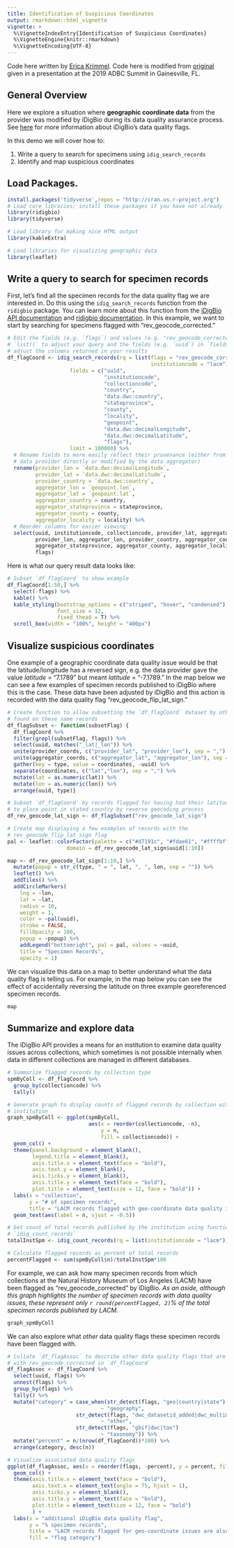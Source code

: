 ```yaml
---
title: Identification of Suspicious Coordinates
output: rmarkdown::html_vignette
vignette: >
  %\VignetteIndexEntry{Identification of Suspicious Coordinates}
  %\VignetteEngine{knitr::rmarkdown}
  %\VignetteEncoding{UTF-8}
---
```


Code here written by [Erica Krimmel](https://orcid.org/0000-0003-3192-0080). Code here is modified from [original](https://github.com/ekrimmel/idigbio-api-dq-geo) given in a presentation at the 2019 ADBC Summit in Gainesville, FL.

## General Overview

Here we explore a situation where **geographic coordinate data** from the provider was modified by iDigBio during its data quality assurance process. See [here](https://github.com/iDigBio/idigbio-search-api/wiki/Data-Quality-Flags) for more information about iDigBio's data quality flags.

In this demo we will cover how to:

1.  Write a query to search for specimens using `idig_search_records`
2.  Identify and map suspicious coordinates

## Load Packages.

```r
install.packages('tidyverse',repos = "http://cran.us.r-project.org")
# Load core libraries; install these packages if you have not already
library(ridigbio)
library(tidyverse)

# Load library for making nice HTML output
library(kableExtra)

# Load libraries for visualizing geographic data
library(leaflet)
```

## Write a query to search for specimen records

First, let's find all the specimen records for the data quality flag we are interested in. Do this using the `idig_search_records` function from the `ridigbio` package. You can learn more about this function from the [iDigBio API documentation](https://github.com/iDigBio/idigbio-search-api/wiki) and [ridigbio documentation](https://cran.r-project.org/web/packages/ridigbio/ridigbio.pdf). In this example, we want to start by searching for specimens flagged with "rev_geocode_corrected."

```r
# Edit the fields (e.g. `flags`) and values (e.g. "rev_geocode_corrected") in
# `list()` to adjust your query and the fields (e.g. `uuid`) in `fields` to
# adjust the columns returned in your results
df_flagCoord <- idig_search_records(rq = list(flags = "rev_geocode_corrected",
                                              institutioncode = "lacm"),
                    fields = c("uuid",
                               "institutioncode",
                               "collectioncode",
                               "country",
                               "data.dwc:country",
                               "stateprovince",
                               "county",
                               "locality",
                               "geopoint",
                               "data.dwc:decimalLongitude",
                               "data.dwc:decimalLatitude",
                               "flags"),
                    limit = 100000) %>% 
  # Rename fields to more easily reflect their provenance (either from the
  # data provider directly or modified by the data aggregator)
  rename(provider_lon = `data.dwc:decimalLongitude`,
         provider_lat = `data.dwc:decimalLatitude`,
         provider_country = `data.dwc:country`,
         aggregator_lon = `geopoint.lon`,
         aggregator_lat = `geopoint.lat`,
         aggregator_country = country,
         aggregator_stateprovince = stateprovince,
         aggregator_county = county,
         aggregator_locality = locality) %>% 
  # Reorder columns for easier viewing
  select(uuid, institutioncode, collectioncode, provider_lat, aggregator_lat,
         provider_lon, aggregator_lon, provider_country, aggregator_country,
         aggregator_stateprovince, aggregator_county, aggregator_locality,
         flags)
```

Here is what our query result data looks like:

```r
# Subset `df_flagCoord` to show example
df_flagCoord[1:50,] %>% 
  select(-flags) %>% 
  kable() %>% 
  kable_styling(bootstrap_options = c("striped", "hover", "condensed"),
                font_size = 12,
                fixed_thead = T) %>% 
  scroll_box(width = "100%", height = "400px")
```

## Visualize suspicious coordinates

One example of a geographic coordinate data quality issue would be that the latitude/longitude has a reversed sign, e.g. the data provider gave the value *latitude* = "7.1789" but meant *latitude* = "-7.1789." In the map below we can see a few examples of specimen records published to iDigBio where this is the case. These data have been adjusted by iDigBio and this action is recorded with the data quality flag "rev_geocode_flip_lat_sign."

```r
# Create function to allow subsetting the `df_flagCoord` dataset by other flags
# found on these same records
df_flagSubset <- function(subsetFlag) {
  df_flagCoord %>% 
  filter(grepl(subsetFlag, flags)) %>% 
  select(uuid, matches("_lat|_lon")) %>% 
  unite(provider_coords, c("provider_lat", "provider_lon"), sep = ",") %>% 
  unite(aggregator_coords, c("aggregator_lat", "aggregator_lon"), sep = ",") %>% 
  gather(key = type, value = coordinates, -uuid) %>% 
  separate(coordinates, c("lat","lon"), sep = ",") %>% 
  mutate(lat = as.numeric(lat)) %>% 
  mutate(lon = as.numeric(lon)) %>% 
  arrange(uuid, type)}

# Subset `df_flagCoord` by records flagged for having had their latitude negated
# to place point in stated country by reverse geocoding process
df_rev_geocode_lat_sign <- df_flagSubset("rev_geocode_lat_sign")

# Create map displaying a few examples of records with the
# rev_geocode_flip_lat_sign flag
pal <- leaflet::colorFactor(palette = c("#d7191c", "#fdae61", "#ffffbf", "#abdda4", "#2b83ba"),
                   domain = df_rev_geocode_lat_sign$uuid[1:10])

map <- df_rev_geocode_lat_sign[1:10,] %>% 
  mutate(popup = str_c(type, " = ", lat, ", ", lon, sep = "")) %>% 
  leaflet() %>%
  addTiles() %>% 
  addCircleMarkers(
    lng = ~lon,
    lat = ~lat,
    radius = 10,
    weight = 1,
    color = ~pal(uuid),
    stroke = FALSE,
    fillOpacity = 100,
    popup = ~popup) %>% 
    addLegend("bottomright", pal = pal, values = ~uuid,
    title = "Specimen Records",
    opacity = 1)
```

We can visualize this data on a map to better understand what the data quality flag is telling us. For example, in the map below you can see the effect of accidentally reversing the latitude on three example georeferenced specimen records.

```r
map
```


## Summarize and explore data

The iDigBio API provides a means for an institution to examine data quality issues across collections, which sometimes is not possible internally when data in different collections are managed in different databases.

```r
# Summarize flagged records by collection type
spmByColl <- df_flagCoord %>% 
  group_by(collectioncode) %>% 
  tally()

# Generate graph to display counts of flagged records by collection within the
# institution
graph_spmByColl <- ggplot(spmByColl, 
                          aes(x = reorder(collectioncode, -n), 
                              y = n,
                              fill = collectioncode)) +
  geom_col() +
  theme(panel.background = element_blank(),
        legend.title = element_blank(),
        axis.title.x = element_text(face = "bold"),
        axis.text.y = element_blank(),
        axis.ticks.y = element_blank(),
        axis.title.y = element_text(face = "bold"),
        plot.title = element_text(size = 12, face = "bold")) +
  labs(x = "collection", 
       y = "# of specimen records",
       title = "LACM records flagged with geo-coordinate data quality issues by iDigBio") +
  geom_text(aes(label = n, vjust = -0.5))

# Get count of total records published by the institution using function
# `idig_count_records`
totalInstSpm <- idig_count_records(rq = list(institutioncode = "lacm"))

# Calculate flagged records as percent of total records
percentFlagged <- sum(spmByColl$n)/totalInstSpm*100
```

For example, we can ask how many specimen records from which collections at the Natural History Museum of Los Angeles (LACM) have been flagged as "rev_geocode_corrected" by iDigBio. *As an aside, although this graph highlights the number of specimen records with data quality issues, these represent only `r round(percentFlagged, 2)`% of the total specimen records published by LACM.*

```r
graph_spmByColl
```

We can also explore what *other* data quality flags these specimen records have been flagged with.

```r
# Collate `df_flagAssoc` to describe other data quality flags that are associated
# with rev_geocode_corrected in `df_flagCoord`
df_flagAssoc <- df_flagCoord %>% 
  select(uuid, flags) %>% 
  unnest(flags) %>% 
  group_by(flags) %>% 
  tally() %>% 
  mutate("category" = case_when(str_detect(flags, "geo|country|state")
                              ~ "geography",
                      str_detect(flags, "dwc_datasetid_added|dwc_multimedia_added|datecollected_bounds")
                              ~ "other",
                      str_detect(flags, "gbif|dwc|tax")
                              ~ "taxonomy")) %>% 
  mutate("percent" = n/(nrow(df_flagCoord))*100) %>% 
  arrange(category, desc(n))

# Visualize associated data quality flags
ggplot(df_flagAssoc, aes(x = reorder(flags, -percent), y = percent, fill = category)) +
  geom_col() +
  theme(axis.title.x = element_text(face = "bold"),
        axis.text.x = element_text(angle = 75, hjust = 1),
        axis.ticks.y = element_blank(),
        axis.title.y = element_text(face = "bold"),
        plot.title = element_text(size = 12, face = "bold")
        ) +
  labs(x = "additional iDigBio data quality flag", 
       y = "% specimen records",
       title = "LACM records flagged for geo-coordinate issues are also flagged for...",
       fill = "flag category")
```
